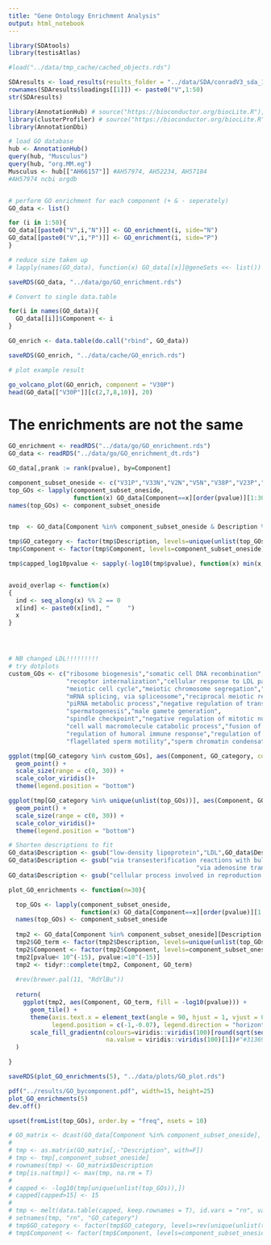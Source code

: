 ```yaml
---
title: "Gene Ontology Enrichment Analysis"
output: html_notebook
---
```


```r
library(SDAtools)
library(testisAtlas)

#load("../data/tmp_cache/cached_objects.rds")

SDAresults <- load_results(results_folder = "../data/SDA/conradV3_sda_1/", data_path = "../data/count_matrices/")
rownames(SDAresults$loadings[[1]]) <- paste0("V",1:50)
str(SDAresults)
```


```r

library(AnnotationHub) # source("https://bioconductor.org/biocLite.R"); biocLite("AnnotationHub")
library(clusterProfiler) # source("https://bioconductor.org/biocLite.R"); biocLite("clusterProfiler")
library(AnnotationDbi)

# load GO database
hub <- AnnotationHub()
query(hub, "Musculus")
query(hub, "org.MM.eg")
Musculus <- hub[["AH66157"]] #AH57974, AH52234, AH57184
#AH57974 ncbi orgdb


# perform GO enrichment for each component (+ & - seperately)
GO_data <- list()

for (i in 1:50){
GO_data[[paste0("V",i,"N")]] <- GO_enrichment(i, side="N") 
GO_data[[paste0("V",i,"P")]] <- GO_enrichment(i, side="P")
}

# reduce size taken up
# lapply(names(GO_data), function(x) GO_data[[x]]@geneSets <<- list())

saveRDS(GO_data, "../data/go/GO_enrichment.rds")

# Convert to single data.table

for(i in names(GO_data)){
  GO_data[[i]]$Component <- i
}

GO_enrich <- data.table(do.call("rbind", GO_data))

saveRDS(GO_enrich, "../data/cache/GO_enrich.rds")

# plot example result

go_volcano_plot(GO_enrich, component = "V30P")
head(GO_data[["V30P"]][c(2,7,8,10)], 20)


```


# The enrichments are not the same

```r
GO_enrichment <- readRDS("../data/go/GO_enrichment.rds")
GO_data <- readRDS("../data/go/GO_enrichment_dt.rds")

GO_data[,prank := rank(pvalue), by=Component]

component_subset_oneside <- c("V31P","V33N","V2N","V5N","V38P","V23P","V13N","V42N","V20N","V30P","V35P","V15N","V17P","V18N")
top_GOs <- lapply(component_subset_oneside,
                  function(x) GO_data[Component==x][order(pvalue)][1:30]$Description)
names(top_GOs) <- component_subset_oneside


tmp  <- GO_data[Component %in% component_subset_oneside & Description %in% unique(unlist(top_GOs))]

tmp$GO_category <- factor(tmp$Description, levels=unique(unlist(top_GOs)))
tmp$Component <- factor(tmp$Component, levels=component_subset_oneside)

tmp$capped_log10pvalue <- sapply(-log10(tmp$pvalue), function(x) min(x, 15))


avoid_overlap <- function(x) 
{
  ind <- seq_along(x) %% 2 == 0
  x[ind] <- paste0(x[ind], "     ")
  x
}




# NB changed LDL!!!!!!!!!
# try dotplots
custom_GOs <- c("ribosome biogenesis","somatic cell DNA recombination",
                "receptor internalization","cellular response to LDL particle stimulus",
                "meiotic cell cycle","meiotic chromosome segregation","synapsis",
                "mRNA splicing, via spliceosome","reciprocal meiotic recombination",
                "piRNA metabolic process","negative regulation of transposition",
                "spermatogenesis","male gamete generation",
                "spindle checkpoint","negative regulation of mitotic nuclear division",
                "cell wall macromolecule catabolic process","fusion of sperm to egg plasma membrane involved in single fertilization",
                "regulation of humoral immune response","regulation of complement activation",
                "flagellated sperm motility","sperm chromatin condensation")

ggplot(tmp[GO_category %in% custom_GOs], aes(Component, GO_category, colour=capped_log10pvalue, size=Enrichment)) +
  geom_point() +
  scale_size(range = c(0, 30)) + 
  scale_color_viridis()+ 
  theme(legend.position = "bottom")

ggplot(tmp[GO_category %in% unique(unlist(top_GOs))], aes(Component, GO_category, colour=capped_log10pvalue, size=Enrichment)) +
  geom_point() +
  scale_size(range = c(0, 30)) + 
  scale_color_viridis()+ 
  theme(legend.position = "bottom")
```



```r

# Shorten descriptions to fit
GO_data$Description <- gsub("low-density lipoprotein","LDL",GO_data$Description)
GO_data$Description <- gsub("via transesterification reactions with bulged adenosine as nucleophile",
                                                    "via adenosine transesterification",GO_data$Description)
GO_data$Description <- gsub("cellular process involved in reproduction in multicellular organism","reproduction in multicellular organism",GO_data$Description)

plot_GO_enrichments <- function(n=30){

  top_GOs <- lapply(component_subset_oneside,
                    function(x) GO_data[Component==x][order(pvalue)][1:n]$Description)
  names(top_GOs) <- component_subset_oneside
  
  tmp2 <- GO_data[Component %in% component_subset_oneside][Description %in% unique(unlist(top_GOs))][,.(pvalue, Component, Description)]
  tmp2$GO_term <- factor(tmp2$Description, levels=unique(unlist(top_GOs)))
  tmp2$Component <- factor(tmp2$Component, levels=component_subset_oneside)
  tmp2[pvalue< 10^(-15), pvalue:=10^(-15)]
  tmp2 <- tidyr::complete(tmp2, Component, GO_term)
  
  #rev(brewer.pal(11, "RdYlBu"))
  
  return(
    ggplot(tmp2, aes(Component, GO_term, fill = -log10(pvalue))) +
      geom_tile() +
      theme(axis.text.x = element_text(angle = 90, hjust = 1, vjust = 0.5),
            legend.position = c(-1,-0.07), legend.direction = "horizontal") +
      scale_fill_gradientn(colours=viridis::viridis(100)[round(sqrt(seq(from = 1,to = 100,length.out = 10))/sqrt(100)*100)],
                           na.value = viridis::viridis(100)[1])#"#313695")
  )

}

saveRDS(plot_GO_enrichments(5), "../data/plots/GO_plot.rds")

pdf("../results/GO_bycomponent.pdf", width=15, height=25)
plot_GO_enrichments(5)
dev.off()

upset(fromList(top_GOs), order.by = "freq", nsets = 10)

```


```r
# GO_matrix <- dcast(GO_data[Component %in% component_subset_oneside], formula = Description ~ Component, value.var = "pvalue")
# 
# tmp <- as.matrix(GO_matrix[,-"Description", with=F])
# tmp <- tmp[,component_subset_oneside]
# rownames(tmp) <- GO_matrix$Description
# tmp[is.na(tmp)] <- max(tmp, na.rm = T)
# 
# capped <- -log10(tmp[unique(unlist(top_GOs)),])
# capped[capped>15] <- 15
# 
# tmp <- melt(data.table(capped, keep.rownames = T), id.vars = "rn", variable.name = "Component", value.name = "capped_log10pvalue")
# setnames(tmp, "rn", "GO_category")
# tmp$GO_category <- factor(tmp$GO_category, levels=rev(unique(unlist(top_GOs))))
# tmp$Component <- factor(tmp$Component, levels=component_subset_oneside)
```
